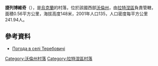 {{coord|51|49|51|N|24|33|10|E|scale:30000|display=title}}

'''捷列博維奇'''（{{lang-uk|Теребовичі}}），是[[烏克蘭|烏克蘭]]的村落，位於該國西部[[沃倫州|沃倫州]]，由[[拉特涅區|拉特涅區]]負責管轄，面積0.56平方公里，海拔高度148米，2001年人口135，人口密度每平方公里241.94人。

==參考資料==
* [http://weather.in.ua/ua/volynskaja/25960 Погода в селі Теребовичі] {{Wayback|url=http://weather.in.ua/ua/volynskaja/25960 |date=20111219103703 }}

[[Category:沃倫州村落|Category:沃倫州村落]]
[[Category:拉特涅區村落|Category:拉特涅區村落]]


{{Volyn-geo-stub}}